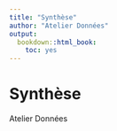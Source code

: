 ```yaml
---
title: "Synthèse"
author: "Atelier Données"
output:
  bookdown::html_book:
    toc: yes
---
```


# Synthèse

Atelier Données
